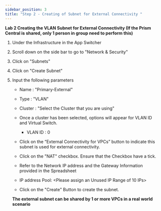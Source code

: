 ```yaml
---
sidebar_position: 3
title: "Step 2 - Creating of Subnet for External Connectivity "
---
```




**Lab 2 Creating the VLAN Subnet for External Connectivity (If the Prism Central is shared, only 1 person in group need to perform this)**

1.  Under the Infrastructure in the App Switcher
2.  Scroll down on the side bar to go to "Network & Security"
3.  Click on "Subnets"
4.  Click on "Create Subnet" 
5.  Input the following parameters
    - Name : "Primary-External"
    - Type : "VLAN" 
    - Cluster : "Select the Cluster that you are using"
    - Once a cluster has been selected, options will appear for VLAN ID and Virtual Switch. 
        - VLAN ID : 0
        
    - Click on the “External Connectivity for VPCs” button to indicate this subnet is used for external connectivity.
    - Click on the "NAT" checkbox. Ensure that the Checkbox have a tick.
    - Refer to the Network IP address and the Gateway Information provided in the Spreadsheet 
    - IP address Pool: <Please assign an Unused IP Range of 10 IPs>
    - Click on the "Create" Button to create the subnet. 
    
    **The external subnet can be shared by 1 or more VPCs in a real world scenario**

